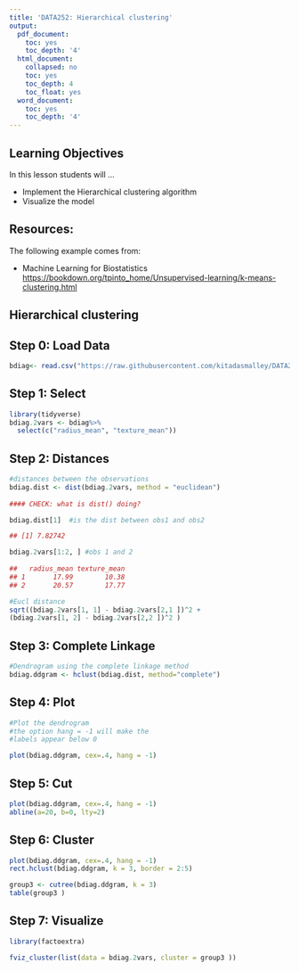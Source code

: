 ```yaml
---
title: 'DATA252: Hierarchical clustering'
output:
  pdf_document:
    toc: yes
    toc_depth: '4'
  html_document:
    collapsed: no
    toc: yes
    toc_depth: 4
    toc_float: yes
  word_document:
    toc: yes
    toc_depth: '4'
---
```


## Learning Objectives

In this lesson students will ...

* Implement the Hierarchical clustering algorithm
* Visualize the model


## Resources: 

The following example comes from:

* Machine Learning for Biostatistics <https://bookdown.org/tpinto_home/Unsupervised-learning/k-means-clustering.html>

## Hierarchical clustering

## Step 0: Load Data

```r
bdiag<- read.csv("https://raw.githubusercontent.com/kitadasmalley/DATA252/main/Data/bdiag.csv", stringsAsFactors = TRUE)
```

## Step 1: Select

```r
library(tidyverse)
bdiag.2vars <- bdiag%>%
  select(c("radius_mean", "texture_mean"))


```

## Step 2: Distances

```r
#distances between the observations
bdiag.dist <- dist(bdiag.2vars, method = "euclidean")
      
#### CHECK: what is dist() doing?

bdiag.dist[1]  #is the dist between obs1 and obs2

## [1] 7.82742

bdiag.2vars[1:2, ] #obs 1 and 2
      
##   radius_mean texture_mean
## 1       17.99        10.38
## 2       20.57        17.77

#Eucl distance
sqrt((bdiag.2vars[1, 1] - bdiag.2vars[2,1 ])^2 + 
(bdiag.2vars[1, 2] - bdiag.2vars[2,2 ])^2 )  
```
## Step 3: Complete Linkage

```r
#Dendrogram using the complete linkage method
bdiag.ddgram <- hclust(bdiag.dist, method="complete")

```

## Step 4: Plot

```r
#Plot the dendrogram
#the option hang = -1 will make the
#labels appear below 0

plot(bdiag.ddgram, cex=.4, hang = -1)
```
## Step 5: Cut

```r
plot(bdiag.ddgram, cex=.4, hang = -1)
abline(a=20, b=0, lty=2)
```

## Step 6: Cluster

```r
plot(bdiag.ddgram, cex=.4, hang = -1)
rect.hclust(bdiag.ddgram, k = 3, border = 2:5)

group3 <- cutree(bdiag.ddgram, k = 3)  
table(group3 )
```

## Step 7: Visualize

```r
library(factoextra)

fviz_cluster(list(data = bdiag.2vars, cluster = group3 ))
```

